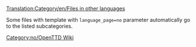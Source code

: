 [[Translation:Category/en/Files in other languages]]

{{en/Bilingual box| No
| ---.
| ''This page provides an index for a wide range of '''files (images) in Norwegian''' in OpenTTD Wiki.''}}

Some files with {{en/s|Other languages files}} template with <code>language_page=no</code> parameter automatically go to the listed subcategories.

[[Category:no/OpenTTD Wiki]]